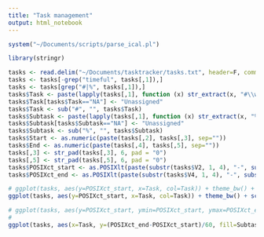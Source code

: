 ```yaml
---
title: "Task management"
output: html_notebook
---
```


```r
system("~/Documents/scripts/parse_ical.pl")

library(stringr)

tasks <- read.delim("~/Documents/tasktracker/tasks.txt", header=F, comment.char="@")
tasks <- tasks[-grep("timeful", tasks[,1]),]
tasks <- tasks[grep("#|%", tasks[,1]),]
tasks$Task <- paste(lapply(tasks[,1], function (x) str_extract(x, "#\\w+")))
tasks$Task[tasks$Task=="NA"] <- "Unassigned"
tasks$Task <- sub("#", "", tasks$Task)
tasks$Subtask <- paste(lapply(tasks[,1], function (x) str_extract(x, "%\\w+")))
tasks$Subtask[tasks$Subtask=="NA"] <- "Unassigned"
tasks$Subtask <- sub("%", "", tasks$Subtask)
tasks$Start <- as.numeric(paste(tasks[,2], tasks[,3], sep=""))
tasks$End <- as.numeric(paste(tasks[,4], tasks[,5], sep=""))
tasks[,3] <- str_pad(tasks[,3], 6, pad = "0")
tasks[,5] <- str_pad(tasks[,5], 6, pad = "0")
tasks$POSIXct_start <- as.POSIXlt(paste(substr(tasks$V2, 1, 4), "-", substr(tasks$V2, 5, 6), "-", substr(tasks$V2, 7, 8), " ", substr(tasks$V3, 1, 2), ":", substr(tasks$V3, 3,4),  ":", substr(tasks$V3, 5,6), " BST", sep=""))
tasks$POSIXct_end <- as.POSIXlt(paste(substr(tasks$V4, 1, 4), "-", substr(tasks$V4, 5, 6), "-", substr(tasks$V4, 7, 8), " ", substr(tasks$V5, 1, 2), ":", substr(tasks$V5, 3,4),  ":", substr(tasks$V5, 5,6), " BST", sep=""))

# ggplot(tasks, aes(y=POSIXct_start, x=Task, col=Task)) + theme_bw() + scale_y_datetime() + geom_boxplot(varwidth = T) + ylab("") + scale_color_discrete(na.value="black") + coord_flip()
ggplot(tasks, aes(y=POSIXct_start, x=Task, col=Task)) + theme_bw() + scale_y_datetime() + geom_violin(scale = "count", bw=100000, width=5) + ylab("") + scale_color_discrete(na.value="black") + coord_flip() + theme(legend.position="none")

# ggplot(tasks, aes(y=POSIXct_start, ymin=POSIXct_start, ymax=POSIXct_end, x=Task, col=Subtask)) + theme_bw() + coord_flip() + scale_y_datetime() + geom_linerange(size=10) + ylab("") + scale_color_discrete(na.value="black")
# 
ggplot(tasks, aes(x=Task, y=(POSIXct_end-POSIXct_start)/60, fill=Subtask)) + geom_col() + theme_bw() + ylab("Time (hours)") + scale_fill_discrete(na.value = "black") + coord_flip()

```

